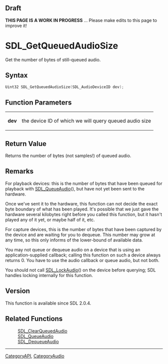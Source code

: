 
== Draft ==


'''THIS PAGE IS A WORK IN PROGRESS''' ... Please make edits to this page to improve it!


<!-- #*^*^*^*^*See https://wiki.libsdl.org/SGFunctions for details on editing this page*^*^*^*^* -->


= SDL_GetQueuedAudioSize =

Get the number of bytes of still-queued audio.

== Syntax ==

<syntaxhighlight lang='c'>
Uint32 SDL_GetQueuedAudioSize(SDL_AudioDeviceID dev);
</syntaxhighlight>

== Function Parameters ==

{|
|'''dev'''
|the device ID of which we will query queued audio size
|}

== Return Value ==

Returns the number of bytes (not samples!) of queued audio.



== Remarks ==

For playback devices: this is the number of bytes that have been queued
for playback with [[SDL_QueueAudio]](), but have not yet been sent to the
hardware.

Once we've sent it to the hardware, this function can not decide the exact
byte boundary of what has been played. It's possible that we just gave the
hardware several kilobytes right before you called this function, but it
hasn't played any of it yet, or maybe half of it, etc.

For capture devices, this is the number of bytes that have been captured by
the device and are waiting for you to dequeue. This number may grow at any
time, so this only informs of the lower-bound of available data.

You may not queue or dequeue audio on a device that is using an
application-supplied callback; calling this function on such a device
always returns 0. You have to use the audio callback or queue audio, but
not both.

You should not call [[SDL_LockAudio]]() on the device before querying; SDL
handles locking internally for this function.

== Version ==

This function is available since SDL 2.0.4.



== Related Functions ==

:[[SDL_ClearQueuedAudio]]
:[[SDL_QueueAudio]]
:[[SDL_DequeueAudio]]

----
[[CategoryAPI]], [[CategoryAudio]]
<!-- #See the Style Guide for instructions on editing the footer. -->


